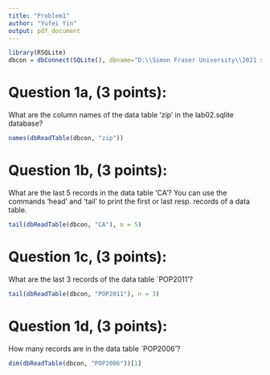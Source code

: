 ---
title: "Problem1"
author: "Yufei Yin"
output: pdf_document
---

```{r, echo = FALSE}
library(RSQLite)
dbcon = dbConnect(SQLite(), dbname="D:\\Simon Fraser University\\2021 spring\\STAT 240\\Labs\\lab2\\lab02.sqlite")
```

# Question 1a, (3 points): 

What are the column names of the data table 'zip' in the lab02.sqlite database?

```{r}
names(dbReadTable(dbcon, "zip"))
```

# Question 1b, (3 points): 

What are the last 5 records in the data table 'CA'? You can use the commands 'head' and 'tail' to print the first or last resp. records of a data table.

```{r}
tail(dbReadTable(dbcon, "CA"), n = 5)
```

# Question 1c, (3 points): 

What are the last 3 records of the data table `POP2011'? 

```{r}
tail(dbReadTable(dbcon, "POP2011"), n = 3)
```

# Question 1d, (3 points): 

How many records are in the data table `POP2006'?

```{r}
dim(dbReadTable(dbcon, "POP2006"))[1]
```

















